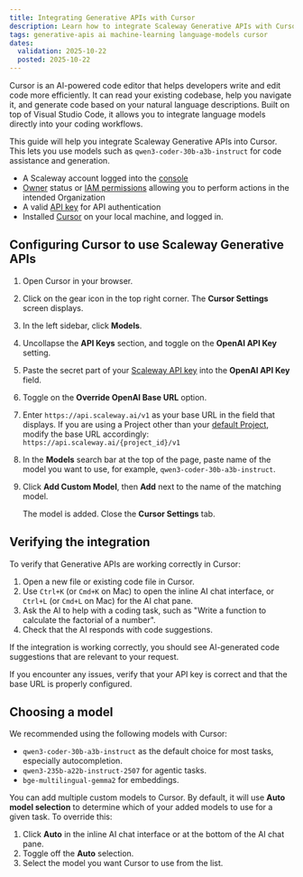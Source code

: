 ```yaml
---
title: Integrating Generative APIs with Cursor
description: Learn how to integrate Scaleway Generative APIs with Cursor AI code editor for enhanced coding assistance using models like qwen3-coder-30b-a3b-instruct.
tags: generative-apis ai machine-learning language-models cursor
dates:
  validation: 2025-10-22
  posted: 2025-10-22
---
```


Cursor is an AI-powered code editor that helps developers write and edit code more efficiently. It can read your existing codebase, help you navigate it, and generate code based on your natural language descriptions. Built on top of Visual Studio Code, it allows you to integrate language models directly into your coding workflows.

This guide will help you integrate Scaleway Generative APIs into Cursor. This lets you use models such as `qwen3-coder-30b-a3b-instruct`  for code assistance and generation.

<Requirements />

- A Scaleway account logged into the [console](https://console.scaleway.com)
- [Owner](/iam/concepts/#owner) status or [IAM permissions](/iam/concepts/#permission) allowing you to perform actions in the intended Organization
- A valid [API key](/iam/how-to/create-api-keys/) for API authentication
- Installed [Cursor](https://cursor.com/) on your local machine, and logged in.

## Configuring Cursor to use Scaleway Generative APIs

1. Open Cursor in your browser.
1. Click on the gear icon in the top right corner. The **Cursor Settings** screen displays.
2. In the left sidebar, click **Models**.
3. Uncollapse the **API Keys** section, and toggle on the **OpenAI API Key** setting.
4. Paste the secret part of your [Scaleway API key](/iam/how-to/create-api-keys/) into the **OpenAI API Key** field.
5. Toggle on the **Override OpenAI Base URL** option.
6. Enter `https://api.scaleway.ai/v1` as your base URL in the field that displays.
    <Message type="tip">
    If you are using a Project other than your [default Project](/organizations-and-projects/concepts/#default-project), modify the base URL accordingly: `https://api.scaleway.ai/{project_id}/v1`
    </Message>
7. In the **Models** search bar at the top of the page, paste name of the model you want to use, for example, `qwen3-coder-30b-a3b-instruct`. 
8. Click **Add Custom Model**, then **Add** next to the name of the matching model.

    The model is added. Close the **Cursor Settings** tab.

## Verifying the integration

To verify that Generative APIs are working correctly in Cursor:

1. Open a new file or existing code file in Cursor.
2. Use `Ctrl+K` (or `Cmd+K` on Mac) to open the inline AI chat interface, or `Ctrl+L` (or `Cmd+L` on Mac) for the AI chat pane.
3. Ask the AI to help with a coding task, such as "Write a function to calculate the factorial of a number".
4. Check that the AI responds with code suggestions.

If the integration is working correctly, you should see AI-generated code suggestions that are relevant to your request.

If you encounter any issues, verify that your API key is correct and that the base URL is properly configured.

## Choosing a model

We recommended using the following models with Cursor:

- `qwen3-coder-30b-a3b-instruct` as the default choice for most tasks, especially autocompletion.
- `qwen3-235b-a22b-instruct-2507` for agentic tasks.
- `bge-multilingual-gemma2` for embeddings.

You can add multiple custom models to Cursor. By default, it will use **Auto model selection** to determine which of your added models to use for a given task. To override this:

1. Click **Auto** in the inline AI chat interface or at the bottom of the AI chat pane.
2. Toggle off the **Auto** selection.
3. Select the model you want Cursor to use from the list.
